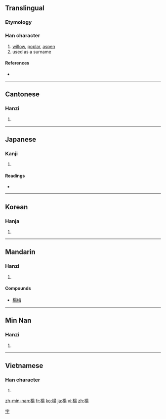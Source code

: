 {{also|杨}}
==Translingual==

===Etymology===
{{Han compound|木|昜|c1=s|c2=p|t1=wood|ls=psc}}

===Han character===
{{Han char|rn=75|rad=木|as=09|sn=13|four=4692<sub>7</sub>|canj=木日一竹 (DAMH)}}

# [[willow]], [[poplar]], [[aspen]]
# used as a surname

====References====
* {{Han ref|kx=0538.300|dkj=15112|dj=0926.110|hdz=21248.040|uh=694A|ud=26954|bh=B7A8|bd=47016}}

----

==Cantonese==

===Hanzi===
{{yue-hanzi|jyut=|y=yeung4|sim=杨}}

# {{defn|Cantonese|sort=木09}}

----

==Japanese==

===Kanji===
{{ja-kanji|grade=|rs=木09}}

# {{defn|Japanese}}

====Readings====
* {{ja-readings|on=[[よう]] (yō)|kun=[[やなぎ]] (yanagi)}}

----

==Korean==

===Hanja===
{{ko-hanja|hangeul=양|eumhun=|rv=yang|mr=yang|y=yang}}

# {{defn|Korean|sort=木09}}

----

==Mandarin==

===Hanzi===
{{cmn-hanzi|sim=杨|pin=[[yáng]] ([[yang2]])|wg=yang<sup>2</sup>}}

# {{defn|Mandarin|sort=木09}}

====Compounds====
* [[楊梅]]

----

==Min Nan==

===Hanzi===
{{nan-hanzi|poj=Iûⁿ}}

# {{defn|Min Nan}}

----

==Vietnamese==

===Han character===
{{vi-hantu|[[dương]], [[dàng]], [[thang]]|rs=木09}}

# {{defn|Vietnamese|sort=木09}}

[[Category:Chinese surnames|字]]

[[zh-min-nan:楊]]
[[fr:楊]]
[[ko:楊]]
[[ja:楊]]
[[vi:楊]]
[[zh:楊]]